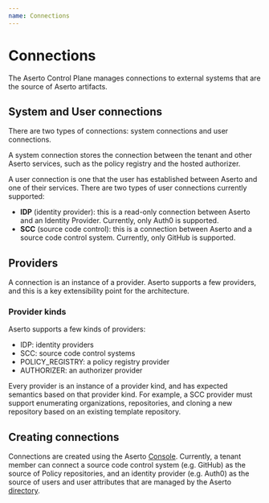 ```yaml
---
name: Connections
---
```


# Connections

The Aserto Control Plane manages connections to external systems that are the source of 
Aserto artifacts.

## System and User connections

There are two types of connections: system connections and user connections. 

A system connection stores the connection between the tenant and other Aserto services, such as the policy registry and 
the hosted authorizer. 

A user connection is one that the user has established between Aserto and one of their services. There 
are two types of user connections currently supported: 
* **IDP** (identity provider): this is a read-only connection between Aserto and an Identity Provider. Currently, only Auth0 is supported.
* **SCC** (source code control): this is a connection between Aserto and a source code control system. Currently, only GitHub is supported.

## Providers

A connection is an instance of a provider. Aserto supports a few providers, and this is a 
key extensibility point for the architecture. 

### Provider kinds

Aserto supports a few kinds of providers:
* IDP: identity providers
* SCC: source code control systems
* POLICY_REGISTRY: a policy registry provider
* AUTHORIZER: an authorizer provider

Every provider is an instance of a provider kind, and has expected semantics based on that provider kind. 
For example, a SCC provider must support enumerating organizations, repositories, and cloning a 
new repository based on an existing template repository.

## Creating connections

Connections are created using the Aserto [Console](/aserto-console/connections). Currently, a tenant 
member can connect a source code control system (e.g. GitHub) as the source of Policy repositories, 
and an identity provider (e.g. Auth0) as the source of users and user attributes that are managed 
by the Aserto [directory](/overview/directory).

